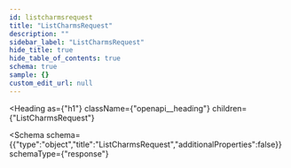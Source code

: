 ```yaml
---
id: listcharmsrequest
title: "ListCharmsRequest"
description: ""
sidebar_label: "ListCharmsRequest"
hide_title: true
hide_table_of_contents: true
schema: true
sample: {}
custom_edit_url: null
---
```



<Heading
  as={"h1"}
  className={"openapi__heading"}
  children={"ListCharmsRequest"}
>
</Heading>





<Schema
  schema={{"type":"object","title":"ListCharmsRequest","additionalProperties":false}}
  schemaType={"response"}
>
  
</Schema>
            